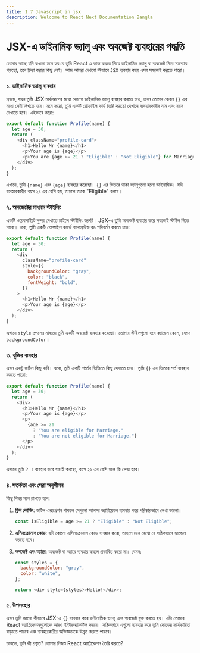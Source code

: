```yaml
---
title: 1.7 Javascript in jsx
description: Welcome to React Next Documentation Bangla
---
```


## <h1 className="bg-gradient-to-r from-blue-500 to-purple-500 inline-block text-transparent bg-clip-text text-3xl">JSX-এ ডাইনামিক ভ্যালু এবং অবজেক্ট ব্যবহারের পদ্ধতি</h1>

তোমার কাছে যদি কখনো মনে হয় যে তুমি React এ কাজ করতে গিয়ে ডাইনামিক ভ্যালু বা অবজেক্ট নিয়ে সমস্যায় পড়ছো, তবে চিন্তা করার কিছু নেই। আজ আমরা দেখবো কীভাবে `JSX` ব্যবহার করে এসব সহজেই করতে পারো।

### ১. ডাইনামিক ভ্যালু ব্যবহার

প্রথমে, যখন তুমি JSX মার্কআপের মধ্যে কোনো ডাইনামিক ভ্যালু ব্যবহার করতে চাও, তখন তোমার কেবল `{}` এর মধ্যে সেটা লিখতে হবে। মনে করো, তুমি একটি প্রোফাইল কার্ড তৈরি করছো যেখানে ব্যবহারকারীর নাম এবং বয়স দেখাতে হবে। এইভাবে করো:

```javascript
export default function Profile(name) {
  let age = 30;
  return (
    <div className="profile-card">
      <h1>Hello Mr {name}</h1>
      <p>Your age is {age}</p>
      <p>You are {age >= 21 ? "Eligible" : "Not Eligible"} for Marriage</p>
    </div>
  );
}
```

এখানে, তুমি `{name}` এবং `{age}` ব্যবহার করেছো। `{}` এর ভিতরে থাকা ভ্যালুগুলো হলো ডাইনামিক। যদি ব্যবহারকারীর বয়স ২১ এর বেশি হয়, তাহলে তাকে "Eligible" বলবে।

### ২. অবজেক্টের মাধ্যমে স্টাইলিং

একটি ওয়েবসাইটে সুন্দর দেখাতে চাইলে স্টাইলিং জরুরি। JSX-এ তুমি অবজেক্ট ব্যবহার করে সহজেই স্টাইল দিতে পারো। ধরো, তুমি একটি প্রোফাইল কার্ডে ব্যাকগ্রাউন্ড রঙ পরিবর্তন করতে চাও:

```javascript
export default function Profile(name) {
  let age = 30;
  return (
    <div
      className="profile-card"
      style={{
        backgroundColor: "gray",
        color: "black",
        fontWeight: "bold",
      }}
    >
      <h1>Hello Mr {name}</h1>
      <p>Your age is {age}</p>
    </div>
  );
}
```

এখানে `style` প্রপসের মাধ্যমে তুমি একটি অবজেক্ট ব্যবহার করেছো। তোমার স্টাইলগুলো হবে ক্যামেল কেসে, যেমন `backgroundColor`।

### ৩. যুক্তির ব্যবহার

এখন একটু জটিল কিছু করি। ধরো, তুমি একটি শর্তের ভিত্তিতে কিছু দেখাতে চাও। তুমি `{}` এর ভিতরে শর্ত ব্যবহার করতে পারো:

```javascript
export default function Profile(name) {
  let age = 30;
  return (
    <div>
      <h1>Hello Mr {name}</h1>
      <p>Your age is {age}</p>
      <p>
        {age >= 21
          ? "You are eligible for Marriage."
          : "You are not eligible for Marriage."}
      </p>
    </div>
  );
}
```

এখানে তুমি `? :` ব্যবহার করে যাচাই করছো, বয়স ২১ এর বেশি হলে কি লেখা হবে।

### ৪. সতর্কতা এবং সেরা অনুশীলন

কিছু বিষয় মনে রাখতে হবে:

1. **ক্লিন কোডিং**: জটিল এক্সপ্রেশন থাকলে সেগুলো আলাদা ভ্যারিয়েবল ব্যবহার করে পরিষ্কারভাবে লেখা ভালো।

   ```javascript
   const isEligible = age >= 21 ? "Eligible" : "Not Eligible";
   ```

2. **এসিনক্রোনাস কোড**: যদি কোনো এসিনক্রোনাস কোড ব্যবহার করো, তাহলে মনে রেখো যে সঠিকভাবে হ্যান্ডেল করতে হবে।

3. **অবজেক্ট এবং অ্যারে**: অবজেক্ট বা অ্যারে ব্যবহার করলে প্রভাবিত করো না। যেমন:

   ```javascript
   const styles = {
     backgroundColor: "gray",
     color: "white",
   };

   return <div style={styles}>Hello!</div>;
   ```

### ৫. উপসংহার

এখন তুমি জানো কীভাবে JSX-এ `{}` ব্যবহার করে ডাইনামিক ভ্যালু এবং অবজেক্ট যুক্ত করতে হয়। এটা তোমার React অ্যাপ্লিকেশনগুলোকে আরও ইন্টারঅ্যাকটিভ করবে। সঠিকভাবে এগুলো ব্যবহার করে তুমি কোডের কার্যকারিতা বাড়াতে পারবে এবং ব্যবহারকারীর অভিজ্ঞতাকে উন্নত করতে পারবে।

তাহলে, তুমি কী প্রস্তুত? তোমার নিজস্ব React অ্যাপ্লিকেশন তৈরি করতে?
